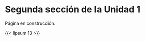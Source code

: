 ```{=latex}
\thispagestyle{primerapagina}
```

# Segunda sección de la Unidad 1

::: {.en-construccion data-latex=""}
Página en construcción.
:::

{{< lipsum 13 >}}